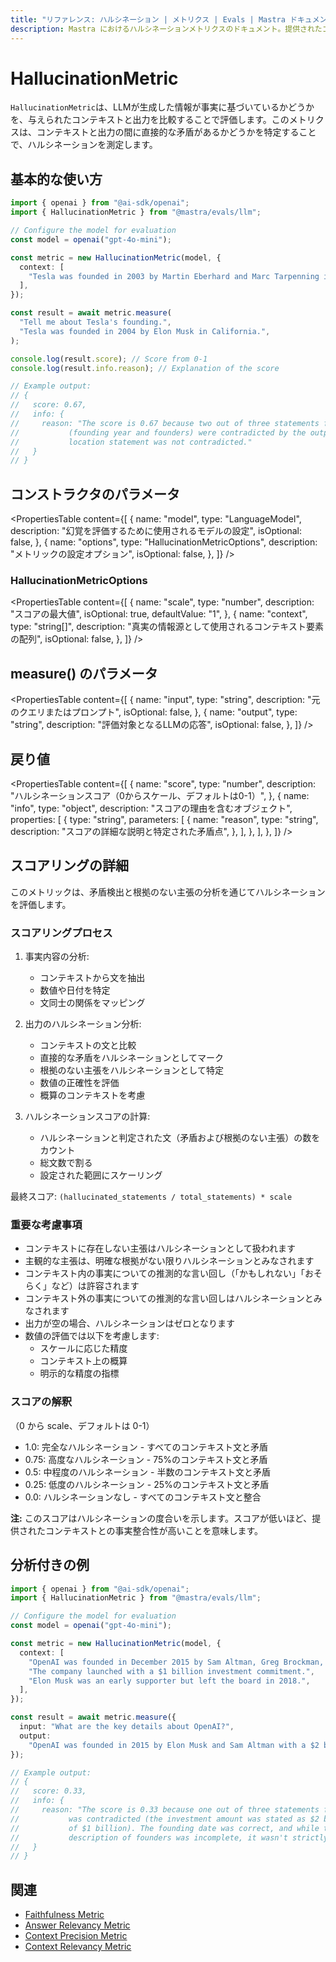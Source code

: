 ```yaml
---
title: "リファレンス: ハルシネーション | メトリクス | Evals | Mastra ドキュメント"
description: Mastra におけるハルシネーションメトリクスのドキュメント。提供されたコンテキストと矛盾する箇所を特定することで、LLM出力の事実的正確性を評価します。
---
```


# HallucinationMetric

`HallucinationMetric`は、LLMが生成した情報が事実に基づいているかどうかを、与えられたコンテキストと出力を比較することで評価します。このメトリクスは、コンテキストと出力の間に直接的な矛盾があるかどうかを特定することで、ハルシネーションを測定します。

## 基本的な使い方

```typescript
import { openai } from "@ai-sdk/openai";
import { HallucinationMetric } from "@mastra/evals/llm";

// Configure the model for evaluation
const model = openai("gpt-4o-mini");

const metric = new HallucinationMetric(model, {
  context: [
    "Tesla was founded in 2003 by Martin Eberhard and Marc Tarpenning in San Carlos, California.",
  ],
});

const result = await metric.measure(
  "Tell me about Tesla's founding.",
  "Tesla was founded in 2004 by Elon Musk in California.",
);

console.log(result.score); // Score from 0-1
console.log(result.info.reason); // Explanation of the score

// Example output:
// {
//   score: 0.67,
//   info: {
//     reason: "The score is 0.67 because two out of three statements from the context
//           (founding year and founders) were contradicted by the output, while the
//           location statement was not contradicted."
//   }
// }
```

## コンストラクタのパラメータ

<PropertiesTable
  content={[
    {
      name: "model",
      type: "LanguageModel",
      description: "幻覚を評価するために使用されるモデルの設定",
      isOptional: false,
    },
    {
      name: "options",
      type: "HallucinationMetricOptions",
      description: "メトリックの設定オプション",
      isOptional: false,
    },
  ]}
/>

### HallucinationMetricOptions

<PropertiesTable
  content={[
    {
      name: "scale",
      type: "number",
      description: "スコアの最大値",
      isOptional: true,
      defaultValue: "1",
    },
    {
      name: "context",
      type: "string[]",
      description: "真実の情報源として使用されるコンテキスト要素の配列",
      isOptional: false,
    },
  ]}
/>

## measure() のパラメータ

<PropertiesTable
  content={[
    {
      name: "input",
      type: "string",
      description: "元のクエリまたはプロンプト",
      isOptional: false,
    },
    {
      name: "output",
      type: "string",
      description: "評価対象となるLLMの応答",
      isOptional: false,
    },
  ]}
/>

## 戻り値

<PropertiesTable
  content={[
    {
      name: "score",
      type: "number",
      description: "ハルシネーションスコア（0からスケール、デフォルトは0-1）",
    },
    {
      name: "info",
      type: "object",
      description: "スコアの理由を含むオブジェクト",
      properties: [
        {
          type: "string",
          parameters: [
            {
              name: "reason",
              type: "string",
              description:
                "スコアの詳細な説明と特定された矛盾点",
            },
          ],
        },
      ],
    },
  ]}
/>

## スコアリングの詳細

このメトリックは、矛盾検出と根拠のない主張の分析を通じてハルシネーションを評価します。

### スコアリングプロセス

1. 事実内容の分析:

   - コンテキストから文を抽出
   - 数値や日付を特定
   - 文同士の関係をマッピング

2. 出力のハルシネーション分析:

   - コンテキストの文と比較
   - 直接的な矛盾をハルシネーションとしてマーク
   - 根拠のない主張をハルシネーションとして特定
   - 数値の正確性を評価
   - 概算のコンテキストを考慮

3. ハルシネーションスコアの計算:
   - ハルシネーションと判定された文（矛盾および根拠のない主張）の数をカウント
   - 総文数で割る
   - 設定された範囲にスケーリング

最終スコア: `(hallucinated_statements / total_statements) * scale`

### 重要な考慮事項

- コンテキストに存在しない主張はハルシネーションとして扱われます
- 主観的な主張は、明確な根拠がない限りハルシネーションとみなされます
- コンテキスト内の事実についての推測的な言い回し（「かもしれない」「おそらく」など）は許容されます
- コンテキスト外の事実についての推測的な言い回しはハルシネーションとみなされます
- 出力が空の場合、ハルシネーションはゼロとなります
- 数値の評価では以下を考慮します:
  - スケールに応じた精度
  - コンテキスト上の概算
  - 明示的な精度の指標

### スコアの解釈

（0 から scale、デフォルトは 0-1）

- 1.0: 完全なハルシネーション - すべてのコンテキスト文と矛盾
- 0.75: 高度なハルシネーション - 75%のコンテキスト文と矛盾
- 0.5: 中程度のハルシネーション - 半数のコンテキスト文と矛盾
- 0.25: 低度のハルシネーション - 25%のコンテキスト文と矛盾
- 0.0: ハルシネーションなし - すべてのコンテキスト文と整合

**注:** このスコアはハルシネーションの度合いを示します。スコアが低いほど、提供されたコンテキストとの事実整合性が高いことを意味します。

## 分析付きの例

```typescript
import { openai } from "@ai-sdk/openai";
import { HallucinationMetric } from "@mastra/evals/llm";

// Configure the model for evaluation
const model = openai("gpt-4o-mini");

const metric = new HallucinationMetric(model, {
  context: [
    "OpenAI was founded in December 2015 by Sam Altman, Greg Brockman, and others.",
    "The company launched with a $1 billion investment commitment.",
    "Elon Musk was an early supporter but left the board in 2018.",
  ],
});

const result = await metric.measure({
  input: "What are the key details about OpenAI?",
  output:
    "OpenAI was founded in 2015 by Elon Musk and Sam Altman with a $2 billion investment.",
});

// Example output:
// {
//   score: 0.33,
//   info: {
//     reason: "The score is 0.33 because one out of three statements from the context
//           was contradicted (the investment amount was stated as $2 billion instead
//           of $1 billion). The founding date was correct, and while the output's
//           description of founders was incomplete, it wasn't strictly contradictory."
//   }
// }
```

## 関連

- [Faithfulness Metric](./faithfulness)
- [Answer Relevancy Metric](./answer-relevancy)
- [Context Precision Metric](./context-precision)
- [Context Relevancy Metric](./context-relevancy)

